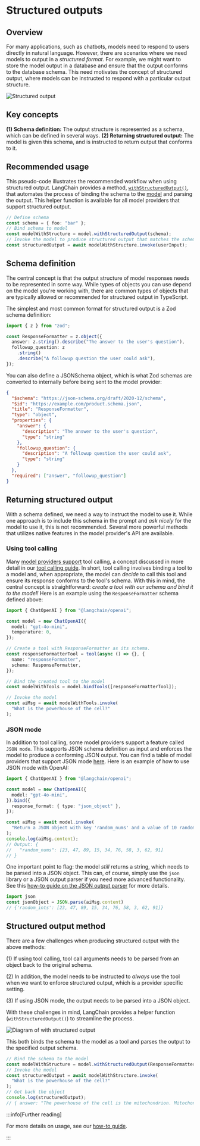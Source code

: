 # Structured outputs

## Overview

For many applications, such as chatbots, models need to respond to users directly in natural language.
However, there are scenarios where we need models to output in a _structured format_.
For example, we might want to store the model output in a database and ensure that the output conforms to the database schema.
This need motivates the concept of structured output, where models can be instructed to respond with a particular output structure.

![Structured output](/img/structured_output.png)

## Key concepts

**(1) Schema definition:** The output structure is represented as a schema, which can be defined in several ways.
**(2) Returning structured output:** The model is given this schema, and is instructed to return output that conforms to it.

## Recommended usage

This pseudo-code illustrates the recommended workflow when using structured output.
LangChain provides a method, [`withStructuredOutput()`](/docs/how_to/structured_output/#the-.withstructuredoutput-method), that automates the process of binding the schema to the [model](/docs/concepts/chat_models/) and parsing the output.
This helper function is available for all model providers that support structured output.

```typescript
// Define schema
const schema = { foo: "bar" };
// Bind schema to model
const modelWithStructure = model.withStructuredOutput(schema);
// Invoke the model to produce structured output that matches the schema
const structuredOutput = await modelWithStructure.invoke(userInput);
```

## Schema definition

The central concept is that the output structure of model responses needs to be represented in some way.
While types of objects you can use depend on the model you're working with, there are common types of objects that are typically allowed or recommended for structured output in TypeScript.

The simplest and most common format for structured output is a Zod schema definition:

```typescript
import { z } from "zod";

const ResponseFormatter = z.object({
  answer: z.string().describe("The answer to the user's question"),
  followup_question: z
    .string()
    .describe("A followup question the user could ask"),
});
```

You can also define a JSONSchema object, which is what Zod schemas are converted to internally before being sent to the model provider:

```json
{
  "$schema": "https://json-schema.org/draft/2020-12/schema",
  "$id": "https://example.com/product.schema.json",
  "title": "ResponseFormatter",
  "type": "object",
  "properties": {
    "answer": {
      "description": "The answer to the user's question",
      "type": "string"
    },
    "followup_question": {
      "description": "A followup question the user could ask",
      "type": "string"
    }
  },
  "required": ["answer", "followup_question"]
}
```

## Returning structured output

With a schema defined, we need a way to instruct the model to use it.
While one approach is to include this schema in the prompt and _ask nicely_ for the model to use it, this is not recommended.
Several more powerful methods that utilizes native features in the model provider's API are available.

### Using tool calling

Many [model providers support](/docs/integrations/chat/) tool calling, a concept discussed in more detail in our [tool calling guide](/docs/concepts/tool_calling/).
In short, tool calling involves binding a tool to a model and, when appropriate, the model can _decide_ to call this tool and ensure its response conforms to the tool's schema.
With this in mind, the central concept is straightforward: _create a tool with our schema and bind it to the model!_
Here is an example using the `ResponseFormatter` schema defined above:

```typescript
import { ChatOpenAI } from "@langchain/openai";

const model = new ChatOpenAI({
  model: "gpt-4o-mini",
  temperature: 0,
});

// Create a tool with ResponseFormatter as its schema.
const responseFormatterTool = tool(async () => {}, {
  name: "responseFormatter",
  schema: ResponseFormatter,
});

// Bind the created tool to the model
const modelWithTools = model.bindTools([responseFormatterTool]);

// Invoke the model
const aiMsg = await modelWithTools.invoke(
  "What is the powerhouse of the cell?"
);
```

### JSON mode

In addition to tool calling, some model providers support a feature called `JSON mode`.
This supports JSON schema definition as input and enforces the model to produce a conforming JSON output.
You can find a table of model providers that support JSON mode [here](/docs/integrations/chat/).
Here is an example of how to use JSON mode with OpenAI:

```typescript
import { ChatOpenAI } from "@langchain/openai";

const model = new ChatOpenAI({
  model: "gpt-4o-mini",
}).bind({
  response_format: { type: "json_object" },
});

const aiMsg = await model.invoke(
  "Return a JSON object with key 'random_nums' and a value of 10 random numbers in [0-99]"
);
console.log(aiMsg.content);
// Output: {
//   "random_nums": [23, 47, 89, 15, 34, 76, 58, 3, 62, 91]
// }
```

One important point to flag: the model _still_ returns a string, which needs to be parsed into a JSON object.
This can, of course, simply use the `json` library or a JSON output parser if you need more advanced functionality.
See this [how-to guide on the JSON output parser](/docs/how_to/output_parser_json) for more details.

```typescript
import json
const jsonObject = JSON.parse(aiMsg.content)
// {'random_ints': [23, 47, 89, 15, 34, 76, 58, 3, 62, 91]}
```

## Structured output method

There are a few challenges when producing structured output with the above methods:

(1) If using tool calling, tool call arguments needs to be parsed from an object back to the original schema.

(2) In addition, the model needs to be instructed to _always_ use the tool when we want to enforce structured output, which is a provider specific setting.

(3) If using JSON mode, the output needs to be parsed into a JSON object.

With these challenges in mind, LangChain provides a helper function (`withStructuredOutput()`) to streamline the process.

![Diagram of with structured output](/img/with_structured_output.png)

This both binds the schema to the model as a tool and parses the output to the specified output schema.

```typescript
// Bind the schema to the model
const modelWithStructure = model.withStructuredOutput(ResponseFormatter);
// Invoke the model
const structuredOutput = await modelWithStructure.invoke(
  "What is the powerhouse of the cell?"
);
// Get back the object
console.log(structuredOutput);
// { answer: "The powerhouse of the cell is the mitochondrion. Mitochondria are organelles that generate most of the cell's supply of adenosine triphosphate (ATP), which is used as a source of chemical energy.", followup_question: "What is the function of ATP in the cell?" }
```

:::info[Further reading]

For more details on usage, see our [how-to guide](/docs/how_to/structured_output/#the-.withstructuredoutput-method).

:::
